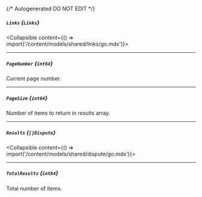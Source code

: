 {/* Autogenerated DO NOT EDIT  */}

##### `Links` *{`Links`}*
<Collapsible content={() => import('/content/models/shared/links/go.mdx')}>
</Collapsible>

---
##### `PageNumber` *{`int64`}*
Current page number.

---
##### `PageSize` *{`int64`}*
Number of items to return in results array.

---
##### `Results` *{`[]Dispute`}*
<Collapsible content={() => import('/content/models/shared/dispute/go.mdx')}>
</Collapsible>

---
##### `TotalResults` *{`int64`}*
Total number of items.

